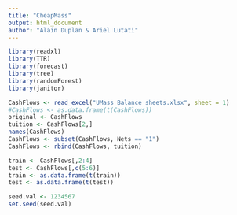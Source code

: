 ```yaml
---
title: "CheapMass"
output: html_document
author: "Alain Duplan & Ariel Lutati"
---
```



```r
library(readxl)
library(TTR)
library(forecast)
library(tree)
library(randomForest)
library(janitor)
```
```r
CashFlows <- read_excel("UMass Balance sheets.xlsx", sheet = 1)
#CashFlows <- as.data.frame(t(CashFlows))
original <- CashFlows
tuition <- CashFlows[2,]
names(CashFlows)
CashFlows <- subset(CashFlows, Nets == "1")
CashFlows <- rbind(CashFlows, tuition)
```

```r
train <- CashFlows[,2:4]
test <- CashFlows[,c(5:6)]
train <- as.data.frame(t(train))
test <- as.data.frame(t(test))
```
```r
seed.val <- 1234567
set.seed(seed.val)
```

```r
```


